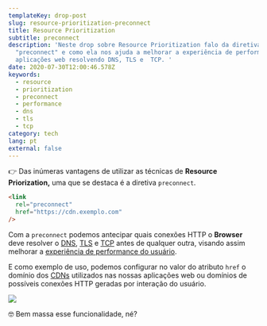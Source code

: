 ```yaml
---
templateKey: drop-post
slug: resource-prioritization-preconnect
title: Resource Prioritization
subtitle: preconnect
description: 'Neste drop sobre Resource Prioritization falo da diretiva
  "preconnect" e como ela nos ajuda a melhorar a experiência de performance em
  aplicações web resolvendo DNS, TLS e  TCP. '
date: 2020-07-30T12:00:46.578Z
keywords:
  - resource
  - prioritization
  - preconnect
  - performance
  - dns
  - tls
  - tcp
category: tech
lang: pt
external: false
---
```


<Drop>

👉  Das inúmeras vantagens de utilizar as técnicas de **Resource Priorization,** uma que se destaca é a diretiva `preconnect`.

```html
<link
  rel="preconnect"
  href="https://cdn.exemplo.com"
/>
```

Com a `preconnect` podemos antecipar quais conexões HTTP o **Browser** deve resolver o [DNS](https://pt.wikipedia.org/wiki/Sistema_de_Nomes_de_Dom%C3%ADnio), [TLS](https://pt.wikipedia.org/wiki/Transport_Layer_Security) e [TCP](https://pt.wikipedia.org/wiki/Transmission_Control_Protocol) antes de qualquer outra, visando assim melhorar a [experiência de performance do usuário](https://siliconangle.com/2019/05/23/million-dollar-millisecond-lowering-life-death-latency-dx-cubeconversations/). 

E como exemplo de uso, podemos configurar no valor do atributo `href` o domínio dos [CDNs](https://pt.wikipedia.org/wiki/Rede_de_fornecimento_de_conte%C3%BAdo) utilizados nas nossas aplicações web ou domínios de possíveis conexões HTTP geradas por interação do usuário.

![](https://res.cloudinary.com/beto-muniz/image/upload/f_auto/v1595993153/Untitled_olf369.png)

🤓 Bem massa esse funcionalidade, né?

</Drop>